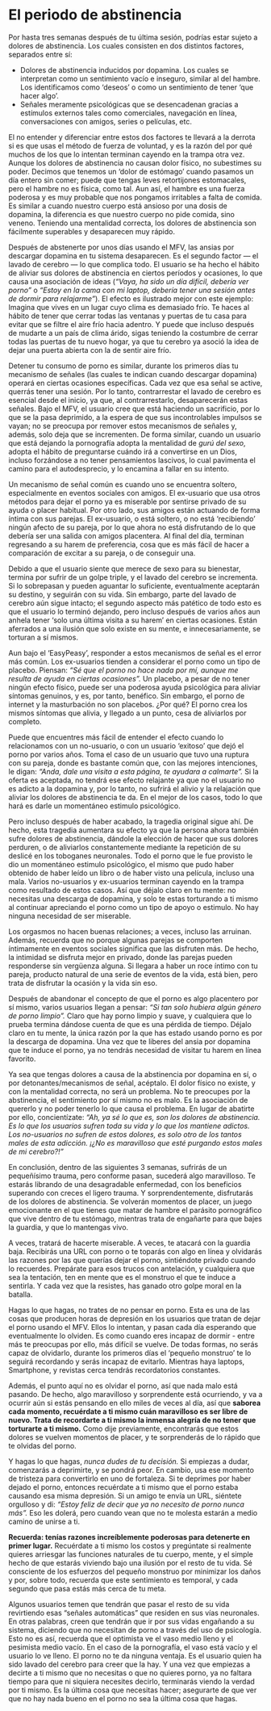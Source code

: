 # El periodo de abstinencia

Por hasta tres semanas después de tu última sesión, podrías estar sujeto a dolores de abstinencia. Los cuales consisten en dos distintos factores, separados entre sí:

* Dolores de abstinencia inducidos por dopamina. Los cuales se interpretan como un sentimiento vacío e inseguro, similar al del hambre. Los identificamos como ‘deseos’ o como un sentimiento de tener ‘que hacer algo'.
* Señales meramente psicológicas que se desencadenan gracias a estímulos externos tales como comerciales, navegación en línea, conversaciones con amigos, series o películas, etc.

El no entender y diferenciar entre estos dos factores te llevará a la derrota si es que usas el método de fuerza de voluntad, y es la razón del por qué muchos de los que lo intentan terminan cayendo en la trampa otra vez. Aunque los dolores de abstinencia no causan dolor físico, no subestimes su poder. Decimos que tenemos un 'dolor de estómago’ cuando pasamos un día entero sin comer; puede que tengas leves retortijones estomacales, pero el hambre no es física, como tal. Aun así, el hambre es una fuerza poderosa y es muy probable que nos pongamos irritables a falta de comida. Es similar a cuando nuestro cuerpo está ansioso por una dosis de dopamina, la diferencia es que nuestro cuerpo no pide comida, sino veneno. Teniendo una mentalidad correcta, los dolores de abstinencia son fácilmente superables y desaparecen muy rápido.

Después de abstenerte por unos días usando el MFV, las ansias por descargar dopamina en tu sistema desaparecen. Es el segundo factor — el lavado de cerebro — lo que complica todo. El usuario se ha hecho el hábito de aliviar sus dolores de abstinencia en ciertos períodos y ocasiones, lo que causa una asociación de ideas (_"Vaya, ha sido un día difícil, debería ver porno"_ o _"Estoy en la cama con mi laptop, debería tener una sesión antes de dormir para relajarme"_). El efecto es ilustrado mejor con este ejemplo: Imagina que vives en un lugar cuyo clima es demasiado frío. Te haces al hábito de tener que cerrar todas las ventanas y puertas de tu casa para evitar que se filtre el aire frío hacia adentro. Y puede que incluso después de mudarte a un país de clima árido, sigas teniendo la costumbre de cerrar todas las puertas de tu nuevo hogar, ya que tu cerebro ya asoció la idea de dejar una puerta abierta con la de sentir aire frío.

Detener tu consumo de porno es similar, durante los primeros días tu mecanismo de señales (las cuales te indican cuando descargar dopamina) operará en ciertas ocasiones específicas. Cada vez que esa señal se active, querrás tener una sesión. Por lo tanto, contrarrestar el lavado de cerebro es esencial desde el inicio, ya que, al contrarrestarlo, desaparecerán estas señales. Bajo el MFV, el usuario cree que está haciendo un sacrificio, por lo que se la pasa deprimido, a la espera de que sus incontrolables impulsos se vayan; no se preocupa por remover estos mecanismos de señales y, además, solo deja que se incrementen. De forma similar, cuando un usuario que está dejando la pornografía adopta la mentalidad de _gurú del sexo_, adopta el hábito de preguntarse cuándo irá a convertirse en un Dios, incluso forzándose a no tener pensamientos lascivos, lo cual pavimenta el camino para el autodesprecio, y lo encamina a fallar en su intento.

Un mecanismo de señal común es cuando uno se encuentra soltero, especialmente en eventos sociales con amigos. El ex-usuario que usa otros métodos para dejar el porno ya es miserable por sentirse privado de su ayuda o placer habitual. Por otro lado, sus amigos están actuando de forma íntima con sus parejas. El ex-usuario, o está soltero, o no está 'recibiendo' ningún afecto de su pareja, por lo que ahora no está disfrutando de lo que debería ser una salida con amigos placentera. Al final del día, terminan regresando a su harem de preferencia, cosa que es más fácil de hacer a comparación de excitar a su pareja, o de conseguir una. 

Debido a que el usuario siente que merece de sexo para su bienestar, termina por sufrir de un golpe triple, y el lavado del cerebro se incrementa. Si lo sobrepasan y pueden aguantar lo suficiente, eventualmente aceptarán su destino, y seguirán con su vida. Sin embargo, parte del lavado de cerebro aún sigue intacto; el segundo aspecto más patético de todo esto es que el usuario lo terminó dejando, pero incluso después de varios años aun anhela tener 'solo una última visita a su harem’ en ciertas ocasiones. Están aferrados a una ilusión que solo existe en su mente, e innecesariamente, se torturan a sí mismos.

Aun bajo el ‘EasyPeasy’, responder a estos mecanismos de señal es el error más común. Los ex-usuarios tienden a considerar el porno como un tipo de placebo. Piensan: _“Sé que el porno no hace nada por mí, aunque me resulta de ayuda en ciertas ocasiones”._ Un placebo, a pesar de no tener ningún efecto físico, puede ser una poderosa ayuda psicológica para aliviar síntomas genuinos, y es, por tanto, benéfico. Sin embargo, el porno de internet y la masturbación no son placebos. ¿Por qué? El porno crea los mismos síntomas que alivia, y llegado a un punto, cesa de aliviarlos por completo.

Puede que encuentres más fácil de entender el efecto cuando lo relacionamos con un no-usuario, o con un usuario ‘exitoso’ que dejó el porno por varios años. Toma el caso de un usuario que tuvo una ruptura con su pareja, donde es bastante común que, con las mejores intenciones, le digan: _“Anda, dale una visita a esta página, te ayudara a calmarte”._ Si la oferta es aceptada, no tendrá ese efecto relajante ya que no el usuario no es adicto a la dopamina y, por lo tanto, no sufrirá el alivio y la relajación que aliviar los dolores de abstinencia te da. En el mejor de los casos, todo lo que hará es darle un momentáneo estimulo psicológico.

Pero incluso después de haber acabado, la tragedia original sigue ahí. De hecho, esta tragedia aumentara su efecto ya que la persona ahora también sufre dolores de abstinencia, dándole la elección de hacer que sus dolores perduren, o de aliviarlos constantemente mediante la repetición de su deslicé en los toboganes neuronales. Todo el porno que le fue provisto le dio un momentáneo estimulo psicológico, el mismo que pudo haber obtenido de haber leído un libro o de haber visto una película, incluso una mala. Varios no-usuarios y ex-usuarios terminan cayendo en la trampa como resultado de estos casos. Así que déjalo claro en tu mente: no necesitas una descarga de dopamina, y solo te estas torturando a ti mismo al continuar apreciando el porno como un tipo de apoyo o estimulo. No hay ninguna necesidad de ser miserable.

Los orgasmos no hacen buenas relaciones; a veces, incluso las arruinan. Además, recuerda que no porque algunas parejas se comporten íntimamente en eventos sociales significa que las disfruten más. De hecho, la intimidad se disfruta mejor en privado, donde las parejas pueden responderse sin vergüenza alguna. Si llegara a haber un roce íntimo con tu pareja, producto natural de una serie de eventos de la vida, está bien, pero trata de disfrutar la ocasión y la vida sin eso.

Después de abandonar el concepto de que el porno es algo placentero por sí mismo, varios usuarios llegan a pensar: _“Si tan solo hubiera algún género de porno limpio”._ Claro que hay porno limpio y suave, y cualquiera que lo prueba termina dándose cuenta de que es una pérdida de tiempo. Déjalo claro en tu mente, la única razón por la que has estado usando porno es por la descarga de dopamina. Una vez que te liberes del ansia por dopamina que te induce el porno, ya no tendrás necesidad de visitar tu harem en línea favorito.

Ya sea que tengas dolores a causa de la abstinencia por dopamina en sí, o por detonantes/mecanismos de señal, acéptalo. El dolor físico no existe, y con la mentalidad correcta, no será un problema. No te preocupes por la abstinencia, el sentimiento por sí mismo no es malo. Es la asociación de quererlo y no poder tenerlo lo que causa el problema. En lugar de abatirte por ello, concientízate: _“Ah, ya sé lo que es, son los dolores de abstinencia. Es lo que los usuarios sufren toda su vida y lo que los mantiene adictos. Los no-usuarios no sufren de estos dolores, es solo otro de los tantos males de esta adicción. ¡¿No es maravilloso que esté purgando estos males de mi cerebro?!”_

En conclusión, dentro de las siguientes 3 semanas, sufrirás de un pequeñísimo trauma, pero conforme pasan, sucederá algo maravilloso. Te estarás librando de una desagradable enfermedad, con los beneficios superando con creces el ligero trauma. Y sorprendentemente, disfrutarás de los dolores de abstinencia. Se volverán momentos de placer, un juego emocionante en el que tienes que matar de hambre el parásito pornográfico que vive dentro de tu estómago, mientras trata de engañarte para que bajes la guardia, y que lo mantengas vivo.

A veces, tratará de hacerte miserable. A veces, te atacará con la guardia baja. Recibirás una URL con porno o te toparás con algo en línea y olvidarás las razones por las que querías dejar el porno, sintiéndote privado cuando lo recuerdes. Prepárate para esos trucos con antelación, y cualquiera que sea la tentación, ten en mente que es el monstruo el que te induce a sentirla. Y cada vez que la resistes, has ganado otro golpe moral en la batalla.

Hagas lo que hagas, no trates de no pensar en porno. Esta es una de las cosas que producen horas de depresión en los usuarios que tratan de dejar el porno usando el MFV. Ellos lo intentan, y pasan cada día esperando que eventualmente lo olviden. Es como cuando eres incapaz de dormir - entre más te preocupas por ello, más difícil se vuelve. De todas formas, no serás capaz de olvidarlo, durante los primeros días el ‘pequeño monstruo’ te lo seguirá recordando y serás incapaz de evitarlo. Mientras haya laptops, Smartphone, y revistas cerca tendrás recordatorios constantes.

Además, el punto aquí no es olvidar el porno, así que nada malo está pasando. De hecho, algo maravilloso y sorprendente está ocurriendo, y va a ocurrir aún si estás pensando en ello miles de veces al día, así que **saborea cada momento, recuérdate a ti mismo cuán maravilloso es ser libre de nuevo. Trata de recordarte a ti mismo la inmensa alegría de no tener que torturarte a ti mismo.** Como dije previamente, encontrarás que estos dolores se vuelven momentos de placer, y te sorprenderás de lo rápido que te olvidas del porno.

Y hagas lo que hagas, _nunca dudes de tu decisión._ Si empiezas a dudar, comenzarás a deprimirte, y se pondrá peor. En cambio, usa ese momento de tristeza para convertirlo en uno de fortaleza. Si te deprimes por haber dejado el porno, entonces recuérdate a ti mismo que el porno estaba causando esa misma depresión. Si un amigo te envía un URL, siéntete orgulloso y di: _“Estoy feliz de decir que ya no necesito de porno nunca más”._ Eso les dolerá, pero cuando vean que no te molesta estarán a medio camino de unirse a ti.

**Recuerda: tenías razones increíblemente poderosas para detenerte en primer lugar.** Recuérdate a ti mismo los costos y pregúntate si realmente quieres arriesgar las funciones naturales de tu cuerpo, mente, y el simple hecho de que estarás viviendo bajo una ilusión por el resto de tu vida. Sé consciente de los esfuerzos del pequeño monstruo por minimizar los daños y por, sobre todo, recuerda que este sentimiento es temporal, y cada segundo que pasa estás más cerca de tu meta.

Algunos usuarios temen que tendrán que pasar el resto de su vida revirtiendo esas “señales automáticas” que residen en sus vías neuronales. En otras palabras, creen que tendrán que ir por sus vidas engañando a su sistema, diciendo que no necesitan de porno a través del uso de psicología. Esto no es así, recuerda que el optimista ve el vaso medio lleno y el pesimista medio vacío. En el caso de la pornografía, el vaso está vacío y el usuario lo ve lleno. El porno no te da ninguna ventaja. Es el usuario quien ha sido lavado del cerebro para creer que la hay. Y una vez que empiezas a decirte a ti mismo que no necesitas o que no quieres porno, ya no faltara tiempo para que ni siquiera necesites decirlo, terminarás viendo la verdad por ti mismo. Es la última cosa que necesitas hacer; asegurarte de que ver que no hay nada bueno en el porno no sea la última cosa que hagas.
